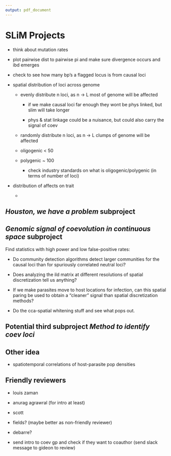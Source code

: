 ```yaml
---
output: pdf_document
---
```


# SLiM Projects

- think about mutation rates

- plot pairwise dist to pairwise pi and make sure divergence occurs and ibd emerges

- check to see how many bp's a flagged locus is from causal loci

- spatial distribution of loci across genome

  - evenly distribute n loci, as n -> L most of genome will be affected
  
    - if we make causal loci far enough they wont be phys linked, but slim will take longer
    
    - phys & stat linkage could be a nuisance, but could also carry the signal of coev
  
  - randomly distribute n loci, as n -> L clumps of genome will be affected
  
  - oligogenic < 50
  
  - polygenic ~ 100
  
    - check industry standards on what is oligogenic/polygenic (in terms of number of loci)
    
- distribution of affects on trait

  - 

## _Houston, we have a problem_ subproject


## _Genomic signal of coevolution in continuous space_ subproject

Find statistics with high power and low false-positive rates:

  - Do community detection algorithms detect larger communities for the causal loci than for spuriously correlated neutral loci?
  
  - Does analyzing the ild matrix at different resolutions of spatial discretization tell us anything?
  
  - If we make parasites move to host locations for infection, can this spatial paring be used to obtain a "cleaner" signal than spatial discretization methods?
  
  - Do the cca-spatial whitening stuff and see what pops out.
  
## Potential third subproject _Method to identify coev loci_

## Other idea

- spatiotemporal correlations of host-parasite pop densities

## Friendly reviewers

- louis zaman

- anurag agrawral (for intro at least)

- scott

- fields? (maybe better as non-friendly reviewer)

- debarre?

- send intro to coev gp and check if they want to coauthor (send slack message to gideon to review)